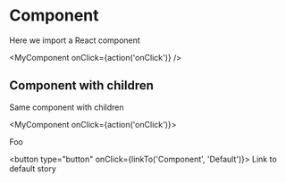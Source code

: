 <!-- storyKind = Component -->


# Component

Here we import a React component

<MyComponent onClick={action('onClick')} />

<!-- storyName = Component with children -->

## Component with children

Same component with children

<MyComponent onClick={action('onClick')}>
  <div style={{backgroundColor: '#122200', padding: '20px'}}>Foo</div>
</MyComponent>

<button type="button" onClick={linkTo('Component', 'Default')}>
  Link to default story
</button>